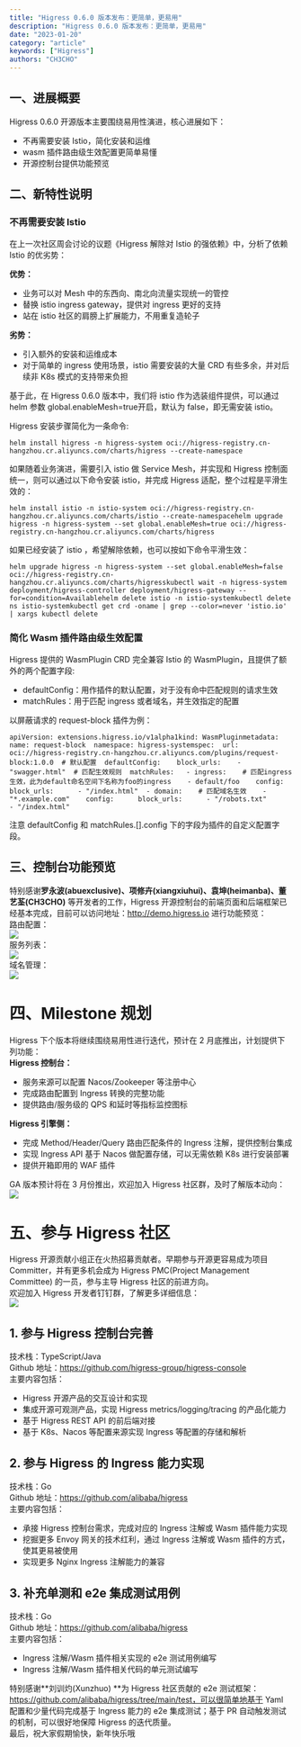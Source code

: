 ```yaml
---
title: "Higress 0.6.0 版本发布：更简单，更易用"
description: "Higress 0.6.0 版本发布：更简单，更易用"
date: "2023-01-20"
category: "article"
keywords: ["Higress"]
authors: "CH3CHO"
---
```


<a name="tzEN3"></a>
## 一、进展概要
Higress 0.6.0 开源版本主要围绕易用性演进，核心进展如下：

- 不再需要安装 Istio，简化安装和运维
- wasm 插件路由级生效配置更简单易懂
- 开源控制台提供功能预览
<a name="lNGPX"></a>
## 二、新特性说明
<a name="N6QW5"></a>
### 不再需要安装 Istio
在上一次社区周会讨论的议题《Higress 解除对 Istio 的强依赖》中，分析了依赖 Istio 的优劣势：

**优势：**

- 业务可以对 Mesh 中的东西向、南北向流量实现统一的管控
- 替换 istio ingress gateway，提供对 ingress 更好的支持
- 站在 istio 社区的肩膀上扩展能力，不用重复造轮子

**劣势：**

- 引入额外的安装和运维成本
- 对于简单的 ingress 使用场景，istio 需要安装的大量 CRD 有些多余，并对后续非 K8s 模式的支持带来负担

基于此，在 Higress 0.6.0 版本中，我们将 istio 作为选装组件提供，可以通过 helm 参数 global.enableMesh=true开启，默认为 false，即无需安装 istio。

Higress 安装步骤简化为一条命令:
```
helm install higress -n higress-system oci://higress-registry.cn-hangzhou.cr.aliyuncs.com/charts/higress --create-namespace
```
如果随着业务演进，需要引入 istio 做 Service Mesh，并实现和 Higress 控制面统一，则可以通过以下命令安装 istio，并完成 Higress 适配，整个过程是平滑生效的：
```
helm install istio -n istio-system oci://higress-registry.cn-hangzhou.cr.aliyuncs.com/charts/istio --create-namespacehelm upgrade higress -n higress-system --set global.enableMesh=true oci://higress-registry.cn-hangzhou.cr.aliyuncs.com/charts/higress
```
如果已经安装了 istio ，希望解除依赖，也可以按如下命令平滑生效：
```
helm upgrade higress -n higress-system --set global.enableMesh=false oci://higress-registry.cn-hangzhou.cr.aliyuncs.com/charts/higresskubectl wait -n higress-system deployment/higress-controller deployment/higress-gateway --for=condition=Availablehelm delete istio -n istio-systemkubectl delete ns istio-systemkubectl get crd -oname | grep --color=never 'istio.io' | xargs kubectl delete
```

<a name="smF4h"></a>
### 简化 Wasm 插件路由级生效配置
Higress 提供的 WasmPlugin CRD 完全兼容 Istio 的 WasmPlugin，且提供了额外的两个配置字段:

- defaultConfig：用作插件的默认配置，对于没有命中匹配规则的请求生效
- matchRules：用于匹配 ingress 或者域名，并生效指定的配置

以屏蔽请求的 request-block 插件为例：
```
apiVersion: extensions.higress.io/v1alpha1kind: WasmPluginmetadata:  name: request-block  namespace: higress-systemspec:  url: oci://higress-registry.cn-hangzhou.cr.aliyuncs.com/plugins/request-block:1.0.0  # 默认配置  defaultConfig:    block_urls:    - "swagger.html"  # 匹配生效规则  matchRules:   - ingress:    # 匹配ingress生效，此为default命名空间下名称为foo的ingress    - default/foo    config:      block_urls:      - "/index.html"  - domain:    # 匹配域名生效    - "*.example.com"    config:      block_urls:      - "/robots.txt"      - "/index.html"
```
注意 defaultConfig 和 matchRules.[].config 下的字段为插件的自定义配置字段。
<a name="oLVdJ"></a>
## 三、控制台功能预览
特别感谢**罗永波(abuexclusive)、项修卉(xiangxiuhui)、袁坤(heimanba)、董艺荃(CH3CHO)** 等开发者的工作，Higress 开源控制台的前端页面和后端框架已经基本完成，目前可以访问地址：http://demo.higress.io 进行功能预览：<br />路由配置：<br />![](https://intranetproxy.alipay.com/skylark/lark/0/2024/png/299576/1723434877429-b1aaedea-c792-4a3f-917a-c3e8250a9248.png#clientId=ud896ccf5-d8f6-4&from=paste&id=u3dd59ef0&originHeight=558&originWidth=1080&originalType=url&ratio=1.7999999523162842&rotation=0&showTitle=false&status=done&style=none&taskId=ubb731fbf-21c2-4128-885a-c8be4f07aa5&title=)<br />服务列表：<br />![](https://intranetproxy.alipay.com/skylark/lark/0/2024/png/299576/1723434875078-d3d31a5f-d46d-45a5-b968-301740ef7883.png#clientId=ud896ccf5-d8f6-4&from=paste&id=u7e60a0c5&originHeight=298&originWidth=1080&originalType=url&ratio=1.7999999523162842&rotation=0&showTitle=false&status=done&style=none&taskId=u06c83bd2-4d7f-4e4c-b840-fc89a7dc102&title=)<br />域名管理：<br />![](https://intranetproxy.alipay.com/skylark/lark/0/2024/png/299576/1723434875090-f10cac04-a2fd-4419-923a-93f2068c703c.png#clientId=ud896ccf5-d8f6-4&from=paste&id=u416f494d&originHeight=271&originWidth=1080&originalType=url&ratio=1.7999999523162842&rotation=0&showTitle=false&status=done&style=none&taskId=u495d28a9-3d47-4e78-b014-e89d6b8b82c&title=)
<a name="OFG3P"></a>
# **四、Milestone 规划**
Higress 下个版本将继续围绕易用性进行迭代，预计在 2 月底推出，计划提供下列功能：<br />**Higress 控制台：**

- 服务来源可以配置 Nacos/Zookeeper 等注册中心
- 完成路由配置到 Ingress 转换的完整功能
- 提供路由/服务级的 QPS 和延时等指标监控图标

**Higress 引擎侧：**

- 完成 Method/Header/Query 路由匹配条件的 Ingress 注解，提供控制台集成
- 实现 Ingress API 基于 Nacos 做配置存储，可以无需依赖 K8s 进行安装部署
- 提供开箱即用的 WAF 插件

GA 版本预计将在 3 月份推出，欢迎加入 Higress 社区群，及时了解版本动向：<br />![](https://intranetproxy.alipay.com/skylark/lark/0/2024/png/299576/1723434875077-37297f33-f087-43b3-83a8-2163a8a70d8e.png#clientId=ud896ccf5-d8f6-4&from=paste&id=u3eb5b15e&originHeight=405&originWidth=720&originalType=url&ratio=1.7999999523162842&rotation=0&showTitle=false&status=done&style=none&taskId=udeab772c-c351-4d38-b136-d6a7a501199&title=)
<a name="LnVhb"></a>
# **五、参与 Higress 社区**
Higress 开源贡献小组正在火热招募贡献者。早期参与开源更容易成为项目 Committer，并有更多机会成为 Higress PMC(Project Management Committee) 的一员，参与主导 Higress 社区的前进方向。<br />欢迎加入 Higress 开发者钉钉群，了解更多详细信息：<br />![](https://intranetproxy.alipay.com/skylark/lark/0/2024/png/299576/1723434875126-b9bfe914-448e-40d2-842e-029ec4c79857.png#clientId=ud896ccf5-d8f6-4&from=paste&id=u3da0a558&originHeight=1062&originWidth=812&originalType=url&ratio=1.7999999523162842&rotation=0&showTitle=false&status=done&style=none&taskId=ubc3bba33-0d33-4f97-8ed8-f523eeb474d&title=)
<a name="nbQRf"></a>
## **1. 参与 Higress 控制台完善**
技术栈：TypeScript/Java<br />Github 地址：https://github.com/higress-group/higress-console<br />主要内容包括：

- Higress 开源产品的交互设计和实现
- 集成开源可观测产品，实现 Higress metrics/logging/tracing 的产品化能力
- 基于 Higress REST API 的前后端对接
- 基于 K8s、Nacos 等配置来源实现 Ingress 等配置的存储和解析
<a name="PkMJE"></a>
## **2. 参与 Higress 的 Ingress 能力实现**
技术栈：Go<br />Github 地址：https://github.com/alibaba/higress<br />主要内容包括：

- 承接 Higress 控制台需求，完成对应的 Ingress 注解或 Wasm 插件能力实现
- 挖掘更多 Envoy 网关的技术红利，通过 Ingress 注解或 Wasm 插件的方式，使其更易被使用
- 实现更多 Nginx Ingress 注解能力的兼容
<a name="DLAHl"></a>
## **3. 补充单测和 e2e 集成测试用例**
技术栈：Go<br />Github 地址：https://github.com/alibaba/higress<br />主要内容包括：

- Ingress 注解/Wasm 插件相关实现的 e2e 测试用例编写
- Ingress 注解/Wasm 插件相关代码的单元测试编写

特别感谢**刘训灼(Xunzhuo) **为 Higress 社区贡献的 e2e 测试框架：https://github.com/alibaba/higress/tree/main/test，可以很简单地基于 Yaml 配置和少量代码完成基于 Ingress 能力的 e2e 集成测试；基于 PR 自动触发测试的机制，可以很好地保障 Higress 的迭代质量。<br />最后，祝大家假期愉快，新年快乐哦 


